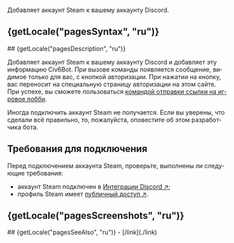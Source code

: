 

Добавляет аккаунт Steam к вашему аккаунту Discord.

## {getLocale("pagesSyntax", "ru")}
<TableSyntax page="connect" lang="ru" />
## {getLocale("pagesDescription", "ru")}

Добавляет аккаунт Steam к вашему аккаунту Discord и добавляет эту информацию Civ6Bot. При вызове команды появляется сообщение, видимое только для вас, с кнопкой авторизации.
При нажатии на кнопку, вас переносит на специальную страницу авторизации на этом сайте.
При успехе, вы сможете пользоваться [командой отправки ссылки на игровое лобби](./link).

<Callout emoji="⚠️">
    Иногда подключить аккаунт Steam не получается. Если вы уверены, что сделали всё правильно, то, пожалуйста, оповестите об этом разработчика бота.
</Callout>

## Требования для подключения
Перед подключением аккаунта Steam, проверьте, выполнены ли следующие требования:
- аккаунт Steam подключен в [Интеграции Discord ↗](https://support.discord.com/hc/en-us/articles/8063233404823-Connections-Linked-Roles-Community-Members);
- профиль Steam имеет [публичный доступ ↗](https://help.steampowered.com/en/faqs/view/588C-C67D-0251-C276).

## {getLocale("pagesScreenshots", "ru")}
<Swiper page="connect" lang="ru" />
## {getLocale("pagesSeeAlso", "ru")}
- [/link](./link)
